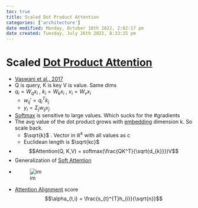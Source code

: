 ```yaml
---
toc: true
title: Scaled Dot Product Attention
categories: ['architecture']
date modified: Monday, October 10th 2022, 2:02:17 pm
date created: Tuesday, July 26th 2022, 8:33:15 pm
---
```


# Scaled [Dot Product Attention](Dot%20Product%20Attention.qmd)
- [Vaswani et al., 2017](https://arxiv.org/abs/1706.03762)
- Q is query, K is key V is value. Same dims
- $q_{i}= W_{q}x_i$ , $k_{i}= W_{k}x_{i}$ , $v_{i}= W_{v}x_{i}$
	- $w_{ij}' = q_{i}^{T}k_{j}$
	- $y_{i}= \Sigma_{j}w_{ij}v_{j}$
- [Softmax](Softmax.qmd) is sensitive to large values. Which sucks for the #gradients
- The avg value of the dot product grows with [embedding](Embedding.qmd) dimension k. So scale back.
	- $\sqrt{k}$ . Vector in $\mathbb{R}^{k}$ with all values as c
	- Euclidean length is $\sqrt{kc}$
- $$Attention(Q, K,V) = softmax(\frac{QK^T}{\sqrt{d_{k}}})V$$
- Generalization of [Soft Attention](Soft%20Attention.qmd)
- ![im](images/Pasted%20image%2020220526133045.png)
- [Attention Alignment](Attention%20Alignment.qmd) score $$\alpha_{t,i} = \frac{s_{t}^{T}h_{i}}{\sqrt{n}}$$



